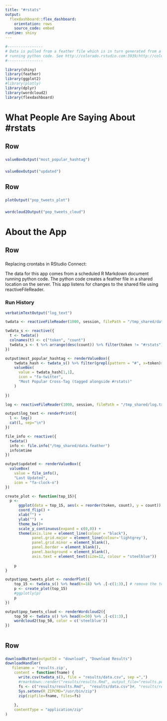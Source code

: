 ```yaml
---
title: "#rstats"
output:
  flexdashboard::flex_dashboard:
    orientation: rows
    source_code: embed
runtime: shiny
---
```


```r

#----------------
# Data is pulled from a feather file which is in turn generated from a scheduled Rmd report
# running python code. See http://colorado.rstudio.com:3939/http://colorado.rstudio.com:3939/rstats_feather_loader/
#----------------

library(shiny)
library(feather)
library(ggplot2)
#library(plotly)
library(dplyr)
library(wordcloud2)
library(flexdashboard)
```

What People Are Saying About #rstats
=======================================================

Row {data-height=20}
----------------------

### 
```r
valueBoxOutput("most_popular_hashtag")
```

###
```r
valueBoxOutput("updated")
```


Row {data-height=75}
------------------------

###
```r
plotOutput("pop_tweets_plot")
```

###
```r
wordcloud2Output("pop_tweets_cloud")
```


About the App
=======================================================

Row {data-height=95}
-----------------

###
Replacing crontabs in RStudio Connect:

The data for this app comes from a scheduled R Markdown document running python code. The python code creates a feather file in a shared location on the server. This app listens for changes to the shared file using reactiveFileReader.

### Run History
```r
verbatimTextOutput("log_text")

twdata <- reactiveFileReader(1000, session, filePath = "/tmp_shared/data.feather", readFunc = read_feather)

twdata_s <- reactive({
  t <- twdata()
  colnames(t) <- c("token", "count")
  twdata_s <- t %>% arrange(desc(count)) %>% filter(token != "#rstats")
})

output$most_popular_hashtag <- renderValueBox({
    twdata_hash <- twdata_s() %>% filter(grepl(pattern = "#", x=token)>0)
    valueBox(
      value = twdata_hash[1,1],
      icon = "fa-twitter",
      "Most Popular Cross-Tag (tagged alongside #rstats)"
    )
    
})

log <- reactiveFileReader(1000, session, filePath = "/tmp_shared/log.txt", readFunc = readLines)

output$log_text <- renderPrint({
  l <- log()
  cat(l, sep="\n")
})

file_info <- reactive({
  twdata()
  info <- file.info("/tmp_shared/data.feather")
  info$mtime
})

output$updated <- renderValueBox({
  valueBox(
    value = file_info(),
    "Last Updated", 
    icon = "fa-clock-o")
})

create_plot <- function(top_15){
  p <-
      ggplot(data = top_15, aes(x = reorder(token, count), y = count)) + geom_bar(stat ="identity", fill="grey") +
      coord_flip() +
      xlab("") + 
      ylab("")  +
      theme_bw()+
      scale_y_continuous(expand = c(0,0)) +
      theme(axis.line = element_line(colour = "black"),
            panel.grid.major = element_line(colour='lightgrey'),
            panel.grid.minor = element_blank(),
            panel.border = element_blank(),
            panel.background = element_blank(),
            axis.text = element_text(size=12, colour = "steelblue")) 
    
    p
}

output$pop_tweets_plot <- renderPlot({
    top_15 <- twdata_s() %>% head(n=18) %>% .[-c(1:3),] # remove the top 3 that tend to be non-sensicial 
    p <- create_plot(top_15)
    #ggplotly(p)
    p
})

output$pop_tweets_cloud <- renderWordcloud2({
    top_50 <- twdata_s() %>% head(n=50) %>% .[-c(1:3),]
    wordcloud2(top_50, color = c('steelblue'))
})



```

Row {data-height=5}
-------------------

###
```r
downloadButton(outputId = "download", "Download Results")
downloadHandler(
   filename = 'results.zip',
    content = function(fname) {
      write.csv(twdata_s(), file = "results/data.csv", sep =",")
      #rmarkdown::render("results/results.Rmd", output_file="results.pdf")
      fs <- c("results/results.Rmd",  "results/data.csv")#, "results/results.pdf")
      Sys.setenv(R_ZIPCMD="/usr/bin/zip")
      zip(zipfile=fname, files=fs)
      
    },
    contentType = "application/zip"
)
```

